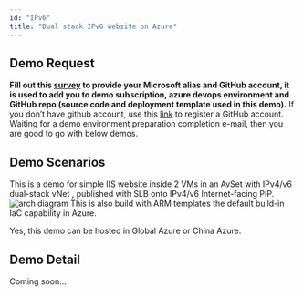 ```yaml
---
id: "IPv6"
title: "Dual stack IPv6 website on Azure"
---
```



## Demo Request
**Fill out this [survey](https://forms.office.com/Pages/DesignPage.aspx#FormId=v4j5cvGGr0GRqy180BHbR2TLimZclS5AtMUGZWZi-PZUNUlWOTE1VjQxQjJYUUlJNVdaQTBRQ1AxSi4u) to provide your Microsoft alias and GitHub account, it is used to add you to demo subscription, azure devops environment and GitHub repo (source code and deployment template used in this demo).** If you don’t have github account, use this [link](https://github.com/join?source=login/) to register a GitHub account.
Waiting for a demo environment preparation completion e-mail, then you are good to go with below demos.

## Demo Scenarios
This is a demo for simple IIS website inside 2 VMs in an AvSet with IPv4/v6 dual-stack vNet , published with SLB onto IPv4/v6 Internet-facing PIP.   
<img alt="arch diagram" src={https://docs.azure.cn/zh-cn/load-balancer/media/load-balancer-ipv6-overview/load-balancer-ipv6.png}/>
This is also build with ARM templates the default build-in IaC capability in Azure.

Yes, this demo can be hosted in Global Azure or China Azure.

## Demo Detail
Coming soon...
